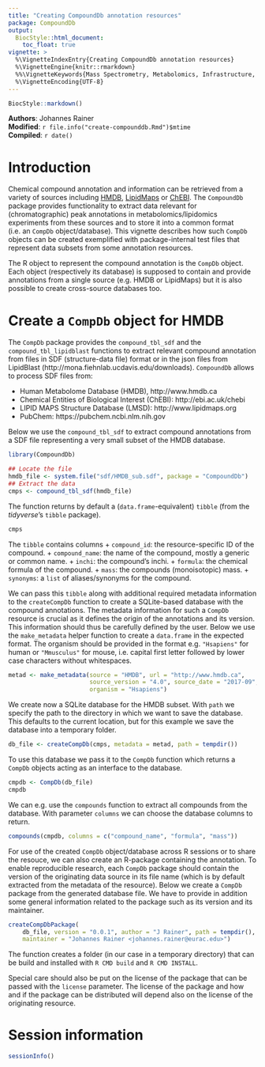 ```yaml
---
title: "Creating CompoundDb annotation resources"
package: CompoundDb
output:
  BiocStyle::html_document:
    toc_float: true
vignette: >
  %\VignetteIndexEntry{Creating CompoundDb annotation resources}
  %\VignetteEngine{knitr::rmarkdown}
  %%\VignetteKeywords{Mass Spectrometry, Metabolomics, Infrastructure, Bioinformatics}
  %\VignetteEncoding{UTF-8}
---
```


```r
BiocStyle::markdown()
```

**Authors**: Johannes Rainer<br />
**Modified**: `r file.info("create-compounddb.Rmd")$mtime`<br />
**Compiled**: `r date()`

# Introduction

Chemical compound annotation and information can be retrieved from a variety of
sources including [HMDB](http://www.hmdb.ca),
[LipidMaps](http://www.lipidmaps.org) or [ChEBI](http://ebi.ac.uk/chebi). The
`CompoundDb` package provides functionality to extract data relevant for
(chromatographic) peak annotations in metabolomics/lipidomics experiments from
these sources and to store it into a common format (i.e. an `CompDb`
object/database). This vignette describes how such `CompDb` objects can be
created exemplified with package-internal test files that represent data subsets
from some annotation resources.

The R object to represent the compound annotation is the `CompDb` object. Each
object (respectively its database) is supposed to contain and provide
annotations from a single source (e.g. HMDB or LipidMaps) but it is also
possible to create cross-source databases too.

# Create a `CompDb` object for HMDB

The `CompDb` package provides the `compound_tbl_sdf` and the
`compound_tbl_lipidblast` functions to extract relevant compound annotation from
files in SDF (structure-data file) format or in the json files from LipidBlast
(http://mona.fiehnlab.ucdavis.edu/downloads). `CompoundDb` allows to process SDF
files from:

+ Human Metabolome Database (HMDB), http://www.hmdb.ca
+ Chemical Entities of Biological Interest (ChEBI): http://ebi.ac.uk/chebi
+ LIPID MAPS Structure Database (LMSD): http://www.lipidmaps.org
+ PubChem: https://pubchem.ncbi.nlm.nih.gov

Below we use the `compound_tbl_sdf` to extract compound annotations from a SDF
file representing a very small subset of the HMDB database.

```r
library(CompoundDb)

## Locate the file
hmdb_file <- system.file("sdf/HMDB_sub.sdf", package = "CompoundDb")
## Extract the data
cmps <- compound_tbl_sdf(hmdb_file)
```

The function returns by default a (`data.frame`-equivalent) `tibble` (from the
*tidyverse*'s `tibble` package).

```r
cmps
```

The `tibble` contains columns
+ `compound_id`: the resource-specific ID of the compound.
+ `compound_name`: the name of the compound, mostly a generic or common name.
+ `inchi`: the compound's inchi.
+ `formula`: the chemical formula of the compound.
+ `mass`: the compounds (monoisotopic) mass.
+ `synonyms`: a `list` of aliases/synonyms for the compound.

We can pass this `tibble` along with additional required metadata information to
the `createCompDb` function to create a SQLite-based database with the compound
annotations. The metadata information for such a `CompDb` resource is crucial as
it defines the origin of the annotations and its version. This information
should thus be carefully defined by the user. Below we use the `make_metadata`
helper function to create a `data.frame` in the expected format. The organism
should be provided in the format e.g. `"Hsapiens"` for human or `"Mmusculus"`
for mouse, i.e. capital first letter followed by lower case characters without
whitespaces.

```r
metad <- make_metadata(source = "HMDB", url = "http://www.hmdb.ca",
                       source_version = "4.0", source_date = "2017-09",
                       organism = "Hsapiens")
```

We create now a SQLite database for the HMDB subset. With `path` we specify the
path to the directory in which we want to save the database. This defaults to
the current location, but for this example we save the database into a temporary
folder.

```r
db_file <- createCompDb(cmps, metadata = metad, path = tempdir())
```

To use this database we pass it to the `CompDb` function which returns a
`CompDb` objects acting as an interface to the database.

```r
cmpdb <- CompDb(db_file)
cmpdb
```

We can e.g. use the `compounds` function to extract all compounds from the
database. With parameter `columns` we can choose the database columns to return.

```r
compounds(cmpdb, columns = c("compound_name", "formula", "mass"))
```

For use of the created `CompDb` object/database across R sessions or to share
the resouce, we can also create an R-package containing the annotation.  To
enable reproducible research, each `CompDb` package should contain the version
of the originating data source in its file name (which is by default extracted
from the metadata of the resource). Below we create a `CompDb` package from the
generated database file. We have to provide in addition some general information
related to the package such as its version and its maintainer.

```r
createCompDbPackage(
    db_file, version = "0.0.1", author = "J Rainer", path = tempdir(),
    maintainer = "Johannes Rainer <johannes.rainer@eurac.edu>")
```

The function creates a folder (in our case in a temporary directory) that can be
build and installed with `R CMD build` and `R CMD INSTALL`.

Special care should also be put on the license of the package that can be passed
with the `license` parameter. The license of the package and how and if the
package can be distributed will depend also on the license of the originating
resource.

# Session information

```r
sessionInfo()
```

